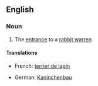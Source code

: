 ==English==

===Noun===
{{en-noun|sg=[[rabbit]] [[hole]]}}

# The [[entrance]] to a [[rabbit warren]]

====Translations====
{{trans-top|the entrance to a rabbit warren}}
*French: [[terrier de lapin]] {{f}}
{{trans-mid}}
*German: [[Kaninchenbau]] {{m}}
{{trans-bottom}}